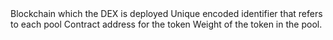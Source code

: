 <ParamField path="blockchain">
Blockchain which the DEX is deployed
</ParamField>
<ParamField path="pool_id">
Unique encoded identifier that refers to each pool
</ParamField>
<ParamField path="token_address">
Contract address for the token
</ParamField>
<ParamField path="normalized_weight">
Weight of the token in the pool.
</ParamField>
